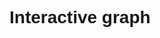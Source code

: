 # Interactive graph

<style>
    * {
        font-family: sans-serif;
    }
    #plot {
        display: flex;
        flex-direction: row;
        width: 100%;
        height: 100%;
    }
</style>

<div id="plot">
</div>
<div>
You can hover the mouse over the data points to see the exact values. In addition, a barplot will be shown when you hover over that data point.
</div>
<script src="https://cdn.jsdelivr.net/npm/d3@7"></script>
<script src="scripts/myscript.js"></script>
